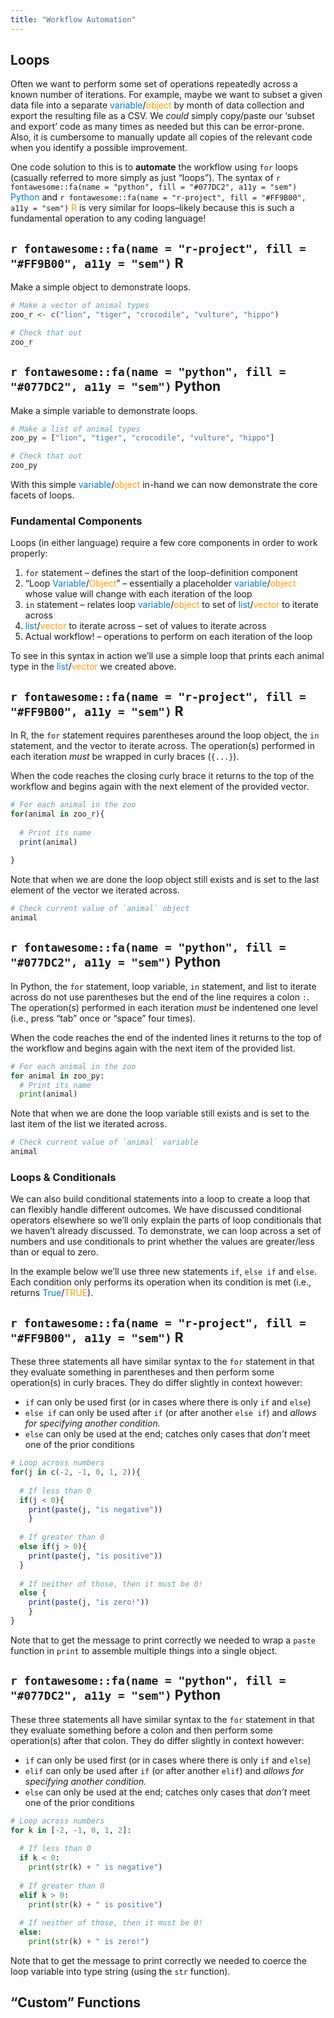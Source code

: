 ```yaml
---
title: "Workflow Automation"
---
```


## Loops

Often we want to perform some set of operations repeatedly across a known number of iterations. For example, maybe we want to subset a given data file into a separate <span style="color:#077DC2">variable</span>/<span style="color:#FF9B00">object</span> by month of data collection and export the resulting file as a CSV. We _could_ simply copy/paste our 'subset and export' code as many times as needed but this can be error-prone. Also, it is cumbersome to manually update all copies of the relevant code when you identify a possible improvement. 

One code solution to this is to **automate** the workflow using `for` loops (casually referred to more simply as just "loops"). The syntax of `r fontawesome::fa(name = "python", fill = "#077DC2", a11y = "sem")` <span style="color:#077DC2">Python</span> and `r fontawesome::fa(name = "r-project", fill = "#FF9B00", a11y = "sem")` <span style="color:#FF9B00">R</span> is very similar for loops--likely because this is such a fundamental operation to any coding language!

:::panel-tabset
## `r fontawesome::fa(name = "r-project", fill = "#FF9B00", a11y = "sem")` R

Make a simple object to demonstrate loops.

```r
# Make a vector of animal types
zoo_r <- c("lion", "tiger", "crocodile", "vulture", "hippo")

# Check that out
zoo_r
```

## `r fontawesome::fa(name = "python", fill = "#077DC2", a11y = "sem")` Python

Make a simple variable to demonstrate loops.

```python
# Make a list of animal types
zoo_py = ["lion", "tiger", "crocodile", "vulture", "hippo"]

# Check that out
zoo_py
```
:::

With this simple <span style="color:#077DC2">variable</span>/<span style="color:#FF9B00">object</span> in-hand we can now demonstrate the core facets of loops.

### Fundamental Components

Loops (in either language) require a few core components in order to work properly:

1. `for` statement -- defines the start of the loop-definition component
2. "Loop <span style="color:#077DC2">Variable</span>/<span style="color:#FF9B00">Object</span>" -- essentially a placeholder <span style="color:#077DC2">variable</span>/<span style="color:#FF9B00">object</span> whose value will change with each iteration of the loop
3. `in` statement -- relates loop <span style="color:#077DC2">variable</span>/<span style="color:#FF9B00">object</span> to set of <span style="color:#077DC2">list</span>/<span style="color:#FF9B00">vector</span> to iterate across
4. <span style="color:#077DC2">list</span>/<span style="color:#FF9B00">vector</span> to iterate across -- set of values to iterate across
5. Actual workflow! -- operations to perform on each iteration of the loop

To see in this syntax in action we'll use a simple loop that prints each animal type in the <span style="color:#077DC2">list</span>/<span style="color:#FF9B00">vector</span> we created above.

:::panel-tabset
## `r fontawesome::fa(name = "r-project", fill = "#FF9B00", a11y = "sem")` R

In R, the `for` statement requires parentheses around the loop object, the `in` statement, and the vector to iterate across. The operation(s) performed in each iteration _must_ be wrapped in curly braces (`{...}`).

When the code reaches the closing curly brace it returns to the top of the workflow and begins again with the next element of the provided vector.

```r
# For each animal in the zoo
for(animal in zoo_r){
  
  # Print its name
  print(animal)
  
}
```

Note that when we are done the loop object still exists and is set to the last element of the vector we iterated across.

```r
# Check current value of `animal` object
animal
```

## `r fontawesome::fa(name = "python", fill = "#077DC2", a11y = "sem")` Python

In Python, the `for` statement, loop variable, `in` statement, and list to iterate across do not use parentheses but the end of the line requires a colon `:`. The operation(s) performed in each iteration _must_ be indentened one level (i.e., press "tab" once or "space" four times).

When the code reaches the end of the indented lines it returns to the top of the workflow and begins again with the next item of the provided list.

```python
# For each animal in the zoo
for animal in zoo_py:
  # Print its name
  print(animal)
```

Note that when we are done the loop variable still exists and is set to the last item of the list we iterated across.

```python
# Check current value of `animal` variable
animal
```
:::

### Loops & Conditionals

We can also build conditional statements into a loop to create a loop that can flexibly handle different outcomes. We have discussed conditional operators elsewhere so we'll only explain the parts of loop conditionals that we haven't already discussed. To demonstrate, we can loop across a set of numbers and use conditionals to print whether the values are greater/less than or equal to zero.

In the example below we'll use three new statements `if`, `else if` and `else`. Each condition only performs its operation when its condition is met (i.e., returns <span style="color:#077DC2">True</span>/<span style="color:#FF9B00">TRUE</span>).

:::panel-tabset
## `r fontawesome::fa(name = "r-project", fill = "#FF9B00", a11y = "sem")` R

These three statements all have similar syntax to the `for` statement in that they evaluate something in parentheses and then perform some operation(s) in curly braces. They do differ slightly in context however:

- `if` can only be used first (or in cases where there is only `if` and `else`)
- `else if` can only be used after `if` (or after another `else if`) and _allows for specifying another condition._
- `else` can only be used at the end; catches only cases that _don't_ meet one of the prior conditions

```r
# Loop across numbers
for(j in c(-2, -1, 0, 1, 2)){
  
  # If less than 0
  if(j < 0){ 
    print(paste(j, "is negative")) 
    }
  
  # If greater than 0
  else if(j > 0){
    print(paste(j, "is positive"))
  }
  
  # If neither of those, then it must be 0!
  else { 
    print(paste(j, "is zero!"))
    }
}
```

Note that to get the message to print correctly we needed to wrap a `paste` function in `print` to assemble multiple things into a single object.

## `r fontawesome::fa(name = "python", fill = "#077DC2", a11y = "sem")` Python

These three statements all have similar syntax to the `for` statement in that they evaluate something before a colon and then perform some operation(s) after that colon. They do differ slightly in context however:

- `if` can only be used first (or in cases where there is only `if` and `else`)
- `elif` can only be used after `if` (or after another `elif`) and _allows for specifying another condition._
- `else` can only be used at the end; catches only cases that _don't_ meet one of the prior conditions

```python
# Loop across numbers
for k in [-2, -1, 0, 1, 2]:
  
  # If less than 0
  if k < 0: 
    print(str(k) + " is negative")
    
  # If greater than 0
  elif k > 0:
    print(str(k) + " is positive")
  
  # If neither of those, then it must be 0!
  else:
    print(str(k) + " is zero!")
```

Note that to get the message to print correctly we needed to coerce the loop variable into type string (using the `str` function).
:::

## "Custom" Functions

